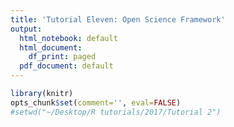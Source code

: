 ```yaml
---
title: 'Tutorial Eleven: Open Science Framework'
output:
  html_notebook: default
  html_document:
    df_print: paged
  pdf_document: default
---
```


```r
library(knitr)
opts_chunk$set(comment='', eval=FALSE)
#setwd("~/Desktop/R tutorials/2017/Tutorial 2")
```
